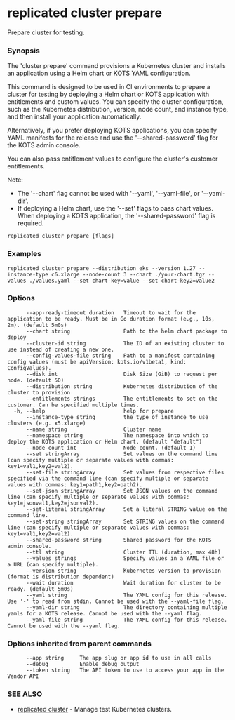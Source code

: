 # replicated cluster prepare

Prepare cluster for testing.

### Synopsis

The 'cluster prepare' command provisions a Kubernetes cluster and installs an application using a Helm chart or KOTS YAML configuration.

This command is designed to be used in CI environments to prepare a cluster for testing by deploying a Helm chart or KOTS application with entitlements and custom values. You can specify the cluster configuration, such as the Kubernetes distribution, version, node count, and instance type, and then install your application automatically.

Alternatively, if you prefer deploying KOTS applications, you can specify YAML manifests for the release and use the '--shared-password' flag for the KOTS admin console.

You can also pass entitlement values to configure the cluster's customer entitlements.

Note:
- The '--chart' flag cannot be used with '--yaml', '--yaml-file', or '--yaml-dir'.
- If deploying a Helm chart, use the '--set' flags to pass chart values. When deploying a KOTS application, the '--shared-password' flag is required.

```
replicated cluster prepare [flags]
```

### Examples

```
replicated cluster prepare --distribution eks --version 1.27 --instance-type c6.xlarge --node-count 3 --chart ./your-chart.tgz --values ./values.yaml --set chart-key=value --set chart-key2=value2
```

### Options

```
      --app-ready-timeout duration   Timeout to wait for the application to be ready. Must be in Go duration format (e.g., 10s, 2m). (default 5m0s)
      --chart string                 Path to the helm chart package to deploy
      --cluster-id string            The ID of an existing cluster to use instead of creating a new one.
      --config-values-file string    Path to a manifest containing config values (must be apiVersion: kots.io/v1beta1, kind: ConfigValues).
      --disk int                     Disk Size (GiB) to request per node. (default 50)
      --distribution string          Kubernetes distribution of the cluster to provision
      --entitlements strings         The entitlements to set on the customer. Can be specified multiple times.
  -h, --help                         help for prepare
      --instance-type string         the type of instance to use clusters (e.g. x5.xlarge)
      --name string                  Cluster name
      --namespace string             The namespace into which to deploy the KOTS application or Helm chart. (default "default")
      --node-count int               Node count. (default 1)
      --set stringArray              Set values on the command line (can specify multiple or separate values with commas: key1=val1,key2=val2).
      --set-file stringArray         Set values from respective files specified via the command line (can specify multiple or separate values with commas: key1=path1,key2=path2).
      --set-json stringArray         Set JSON values on the command line (can specify multiple or separate values with commas: key1=jsonval1,key2=jsonval2).
      --set-literal stringArray      Set a literal STRING value on the command line.
      --set-string stringArray       Set STRING values on the command line (can specify multiple or separate values with commas: key1=val1,key2=val2).
      --shared-password string       Shared password for the KOTS admin console.
      --ttl string                   Cluster TTL (duration, max 48h)
      --values strings               Specify values in a YAML file or a URL (can specify multiple).
      --version string               Kubernetes version to provision (format is distribution dependent)
      --wait duration                Wait duration for cluster to be ready. (default 5m0s)
      --yaml string                  The YAML config for this release. Use '-' to read from stdin. Cannot be used with the --yaml-file flag.
      --yaml-dir string              The directory containing multiple yamls for a KOTS release. Cannot be used with the --yaml flag.
      --yaml-file string             The YAML config for this release. Cannot be used with the --yaml flag.
```

### Options inherited from parent commands

```
      --app string     The app slug or app id to use in all calls
      --debug          Enable debug output
      --token string   The API token to use to access your app in the Vendor API
```

### SEE ALSO

* [replicated cluster](replicated-cli-cluster)	 - Manage test Kubernetes clusters.

